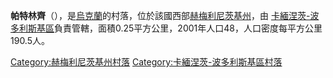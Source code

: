 {{coord|48|38|23|N|26|51|30|E|scale:100000|display=title}}

'''帕特林齊'''（{{lang-uk|Патринці}}），是[[烏克蘭|烏克蘭]]的村落，位於該國西部[[赫梅利尼茨基州|赫梅利尼茨基州]]，由 [[卡緬涅茨-波多利斯基區|卡緬涅茨-波多利斯基區]]負責管轄，面積0.25平方公里，2001年人口48，人口密度每平方公里190.5人。

{{DEFAULTSORT:Патринці}}
[[Category:赫梅利尼茨基州村落|Category:赫梅利尼茨基州村落]]
[[Category:卡緬涅茨-波多利斯基區村落|Category:卡緬涅茨-波多利斯基區村落]]


{{Khmelnytskyi-geo-stub}}